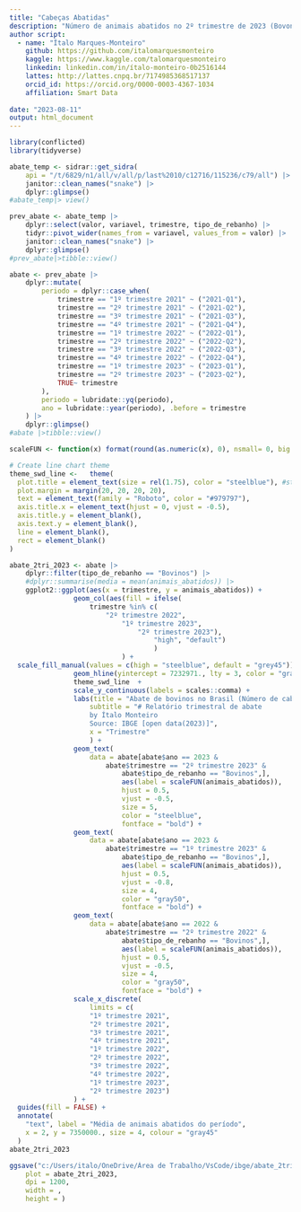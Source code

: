 ```yaml
---
title: "Cabeças Abatidas"
description: "Número de animais abatidos no 2º trimestre de 2023 (Bovonos, Suínos e Frangos)"
author script: 
  - name: "Ítalo Marques-Monteiro"
    github: https://github.com/italomarquesmonteiro
    kaggle: https://www.kaggle.com/talomarquesmonteiro
    linkedin: linkedin.com/in/ítalo-monteiro-0b2516144
    lattes: http://lattes.cnpq.br/7174985368517137
    orcid_id: https://orcid.org/0000-0003-4367-1034
    affiliation: Smart Data  
        
date: "2023-08-11"
output: html_document
---
```


```r
library(conflicted)
library(tidyverse)
```

```r
abate_temp <- sidrar::get_sidra(
    api = "/t/6829/n1/all/v/all/p/last%2010/c12716/115236/c79/all") |>
    janitor::clean_names("snake") |>
    dplyr::glimpse()
#abate_temp|> view()
```

```r
prev_abate <- abate_temp |>
    dplyr::select(valor, variavel, trimestre, tipo_de_rebanho) |>
    tidyr::pivot_wider(names_from = variavel, values_from = valor) |>
    janitor::clean_names("snake") |>
    dplyr::glimpse()
#prev_abate|>tibble::view()
```

```r
abate <- prev_abate |>
    dplyr::mutate(
        periodo = dplyr::case_when(
            trimestre == "1º trimestre 2021" ~ ("2021-Q1"),
            trimestre == "2º trimestre 2021" ~ ("2021-Q2"),
            trimestre == "3º trimestre 2021" ~ ("2021-Q3"),
            trimestre == "4º trimestre 2021" ~ ("2021-Q4"),
            trimestre == "1º trimestre 2022" ~ ("2022-Q1"),
            trimestre == "2º trimestre 2022" ~ ("2022-Q2"),
            trimestre == "3º trimestre 2022" ~ ("2022-Q3"),
            trimestre == "4º trimestre 2022" ~ ("2022-Q4"),
            trimestre == "1º trimestre 2023" ~ ("2023-Q1"),
            trimestre == "2º trimestre 2023" ~ ("2023-Q2"),
            TRUE~ trimestre
        ),
        periodo = lubridate::yq(periodo),
        ano = lubridate::year(periodo), .before = trimestre
    ) |>
    dplyr::glimpse()
#abate |>tibble::view()
```


```r
scaleFUN <- function(x) format(round(as.numeric(x), 0), nsmall= 0, big.mark = ",")

# Create line chart theme
theme_swd_line <-   theme(
  plot.title = element_text(size = rel(1.75), color = "steelblue"), #steelblue
  plot.margin = margin(20, 20, 20, 20),
  text = element_text(family = "Roboto", color = "#979797"),
  axis.title.x = element_text(hjust = 0, vjust = -0.5),
  axis.title.y = element_blank(),
  axis.text.y = element_blank(),
  line = element_blank(),
  rect = element_blank()
)
```


```r
abate_2tri_2023 <- abate |>
    dplyr::filter(tipo_de_rebanho == "Bovinos") |>
    #dplyr::summarise(media = mean(animais_abatidos)) |>
    ggplot2::ggplot(aes(x = trimestre, y = animais_abatidos)) +
                geom_col(aes(fill = ifelse(
                    trimestre %in% c(
                        "2º trimestre 2022",
                            "1º trimestre 2023",
                                "2º trimestre 2023"),
                                    "high", "default")
                                    )
                            ) +
  scale_fill_manual(values = c(high = "steelblue", default = "grey45")) +
                geom_hline(yintercept = 7232971., lty = 3, color = "gray30") +
                theme_swd_line  +
                scale_y_continuous(labels = scales::comma) +
                labs(title = "Abate de bovinos no Brasil (Número de cabeças)",
                    subtitle = "# Relatório trimestral de abate
                    by Ítalo Monteiro
                    Source: IBGE [open data(2023)]",
                    x = "Trimestre"
                    ) +
                geom_text(
                    data = abate[abate$ano == 2023 &
                        abate$trimestre == "2º trimestre 2023" &
                            abate$tipo_de_rebanho == "Bovinos",],
                            aes(label = scaleFUN(animais_abatidos)),
                            hjust = 0.5,
                            vjust = -0.5,
                            size = 5,
                            color = "steelblue",
                            fontface = "bold") +
                geom_text(
                    data = abate[abate$ano == 2023 &
                        abate$trimestre == "1º trimestre 2023" &
                            abate$tipo_de_rebanho == "Bovinos",],
                            aes(label = scaleFUN(animais_abatidos)),
                            hjust = 0.5,
                            vjust = -0.8,
                            size = 4,
                            color = "gray50",
                            fontface = "bold") +
                geom_text(
                    data = abate[abate$ano == 2022 &
                        abate$trimestre == "2º trimestre 2022" &
                            abate$tipo_de_rebanho == "Bovinos",],
                            aes(label = scaleFUN(animais_abatidos)),
                            hjust = 0.5,
                            vjust = -0.5,
                            size = 4,
                            color = "gray50",
                            fontface = "bold") +
                scale_x_discrete(
                    limits = c(
                    "1º trimestre 2021",
                    "2º trimestre 2021",
                    "3º trimestre 2021",
                    "4º trimestre 2021",
                    "1º trimestre 2022",
                    "2º trimestre 2022",
                    "3º trimestre 2022",
                    "4º trimestre 2022",
                    "1º trimestre 2023",
                    "2º trimestre 2023")
                ) +
  guides(fill = FALSE) +
  annotate(
    "text", label = "Média de animais abatidos do período",
    x = 2, y = 7350000., size = 4, colour = "gray45"
  )
abate_2tri_2023
```

```r
ggsave("c:/Users/italo/OneDrive/Área de Trabalho/VsCode/ibge/abate_2tri_2023.png",
    plot = abate_2tri_2023,
    dpi = 1200,
    width = ,
    height = )
```